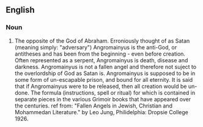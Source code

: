 {{rfc|encyclopedia entry}}
==English==

===Noun===
{{en-noun}}

# The opposite of the God of Abraham. Erroniously thought of as Satan (meaning simply: "adversary") Angromainyus is the anti-God, or antitheses and has been from the beginning - even before creation. Often represented as a serpent, Angromainyus is death, disease and darkness. Angromainyus is not a fallen angel and therefore not suject to the overlordship of God as Satan is. Angromainyus is supposed to be in some form of un-escapable prison, and bound for all eternity. It is said that if Angromainyus were to be released, then all creation would be un-done. The formula (instructions, spell or ritual) for which is contained in separate pieces in the various Grimoir books that have appeared over the centuries. ref from: "Fallen Angels in Jewish, Christian and Mohammedan Literature." by Leo Jung, Philidelphia: Dropsie College 1926.
{{count page|[[Wiktionary:Page count]]}}
